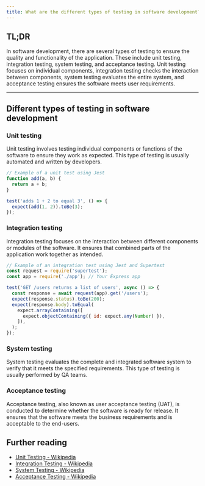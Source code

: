 ```yaml
---
title: What are the different types of testing in software development?
---
```


## TL;DR

In software development, there are several types of testing to ensure the quality and functionality of the application. These include unit testing, integration testing, system testing, and acceptance testing. Unit testing focuses on individual components, integration testing checks the interaction between components, system testing evaluates the entire system, and acceptance testing ensures the software meets user requirements.

---

## Different types of testing in software development

### Unit testing

Unit testing involves testing individual components or functions of the software to ensure they work as expected. This type of testing is usually automated and written by developers.

```js
// Example of a unit test using Jest
function add(a, b) {
  return a + b;
}

test('adds 1 + 2 to equal 3', () => {
  expect(add(1, 2)).toBe(3);
});
```

### Integration testing

Integration testing focuses on the interaction between different components or modules of the software. It ensures that combined parts of the application work together as intended.

```js
// Example of an integration test using Jest and Supertest
const request = require('supertest');
const app = require('./app'); // Your Express app

test('GET /users returns a list of users', async () => {
  const response = await request(app).get('/users');
  expect(response.status).toBe(200);
  expect(response.body).toEqual(
    expect.arrayContaining([
      expect.objectContaining({ id: expect.any(Number) }),
    ]),
  );
});
```

### System testing

System testing evaluates the complete and integrated software system to verify that it meets the specified requirements. This type of testing is usually performed by QA teams.

### Acceptance testing

Acceptance testing, also known as user acceptance testing (UAT), is conducted to determine whether the software is ready for release. It ensures that the software meets the business requirements and is acceptable to the end-users.

## Further reading

- [Unit Testing - Wikipedia](https://en.wikipedia.org/wiki/Unit_testing)
- [Integration Testing - Wikipedia](https://en.wikipedia.org/wiki/Integration_testing)
- [System Testing - Wikipedia](https://en.wikipedia.org/wiki/System_testing)
- [Acceptance Testing - Wikipedia](https://en.wikipedia.org/wiki/Acceptance_testing)

